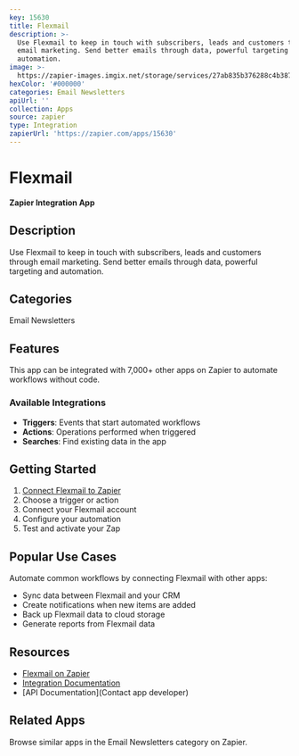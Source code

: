 ```yaml
---
key: 15630
title: Flexmail
description: >-
  Use Flexmail to keep in touch with subscribers, leads and customers through
  email marketing. Send better emails through data, powerful targeting and
  automation.
image: >-
  https://zapier-images.imgix.net/storage/services/27ab835b376288c4b387032903605ae5.png?auto=format%2Ccompress&ixlib=python-3.0.0&q=50
hexColor: '#000000'
categories: Email Newsletters
apiUrl: ''
collection: Apps
source: zapier
type: Integration
zapierUrl: 'https://zapier.com/apps/15630'
---
```

# Flexmail

**Zapier Integration App**

## Description

Use Flexmail to keep in touch with subscribers, leads and customers through email marketing. Send better emails through data, powerful targeting and automation.

## Categories

Email Newsletters

## Features

This app can be integrated with 7,000+ other apps on Zapier to automate workflows without code.

### Available Integrations

- **Triggers**: Events that start automated workflows
- **Actions**: Operations performed when triggered
- **Searches**: Find existing data in the app

## Getting Started

1. [Connect Flexmail to Zapier](https://zapier.com/apps/15630)
2. Choose a trigger or action
3. Connect your Flexmail account
4. Configure your automation
5. Test and activate your Zap

## Popular Use Cases

Automate common workflows by connecting Flexmail with other apps:

- Sync data between Flexmail and your CRM
- Create notifications when new items are added
- Back up Flexmail data to cloud storage
- Generate reports from Flexmail data

## Resources

- [Flexmail on Zapier](https://zapier.com/apps/15630)
- [Integration Documentation](https://zapier.com/apps/15630/integrations)
- [API Documentation](Contact app developer)

## Related Apps

Browse similar apps in the Email Newsletters category on Zapier.
